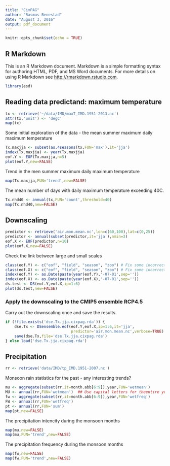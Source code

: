 ```yaml
---
title: "CixPAG"
author: "Rasmus Benestad"
date: "August 3, 2016"
output: pdf_document
---
```


```r
knitr::opts_chunk$set(echo = TRUE)
```

## R Markdown

This is an R Markdown document. Markdown is a simple formatting syntax for authoring HTML, PDF, and MS Word documents. For more details on using R Markdown see <http://rmarkdown.rstudio.com>.


```r
library(esd)
```

## Reading data predictand: maximum temperature

```r
tx <- retrieve('~/data/IMD/maxT_IMD.1951-2013.nc')
attr(tx,'unit') <- 'degC'
map(tx)
```

Some initial exploration of the data - the mean summer maximum daily maximum temperature

```r
Tx.maxjja <- subset(as.4seasons(tx,FUN='max'),it='jja')
index(Tx.maxjja) <- year(Tx.maxjja)
eof.Y <- EOF(Tx.maxjja,n=5)
plot(eof.Y,new=FALSE)
```

Trend in the men summer maximum daily maximum temperature

```r
map(Tx.maxjja,FUN='trend',new=FALSE)
```

The mean number of days with daily maximum temperature exceeding 40C. 

```r
Tx.nhd40 <- annual(tx,FUN='count',threshold=40)
map(Tx.nhd40,new=FALSE)
```

## Downscaling

```r
predictor <- retrieve('air.mon.mean.nc',lon=c(60,100),lat=c(0,25))
predictor <- annual(subset(predictor,it='jja'),nmin=3)
eof.X <- EOF(predictor,n=10)
plot(eof.X,new=FALSE)
```

Check the link between large and small scales

```r
class(eof.Y) <- c("eof", "field", "season", "zoo") # Fix some incorrect settings
class(eof.X) <- c("eof", "field", "season", "zoo") # Fix some incorrect settings
index(eof.Y) <- as.Date(paste(year(eof.Y),'-07-01',sep=''))
index(eof.X) <- as.Date(paste(year(eof.X),'-07-01',sep=''))
ds.test <- DS(eof.Y,eof.X,ip=1:6)
plot(ds.test,new=FALSE)
```

### Apply the downscaling to the CMIP5 ensemble RCP4.5 

Carry out the downscaling once and save the results. 

```r
if (!file.exists('dse.Tx.jja.cixpag.rda')) {
    dse.Tx <- DSensemble.eof(eof.Y,eof.X,ip=1:6,it='jja',
                             predictor='air.mon.mean.nc',verbose=TRUE)
    save(dse.Tx,file='dse.Tx.jja.cixpag.rda')
} else load('dse.Tx.jja.cixpag.rda')
```



## Precipitation

```r
rr <- retrieve('data/IMD/tp_IMD.1951-2007.nc')
```

Monsoon rain statistics for the past - any interesting trends?

```r
mu <- aggregate(subset(rr,it=month.abb[6:9]),year,FUN='wetmean')
MU <- annual(rr,FUN='wetmean')  ## Use capital letters for theentire year
fw <- aggregate(subset(rr,it=month.abb[6:9]),year,FUN='wetfreq')
FW <- annual(rr,FUN='wetfreq')
pt <- annual(rr,FUN='sum')
map(pt,new=FALSE)
```

The precipitation intencity during the monsoon months

```r
map(mu,new=FALSE)
map(mu,FUN='trend',new=FALSE)
```

The precipitation frequency during the monsoon months

```r
map(fw,new=FALSE)
map(fw,FUN='trend',new=FALSE)
```

